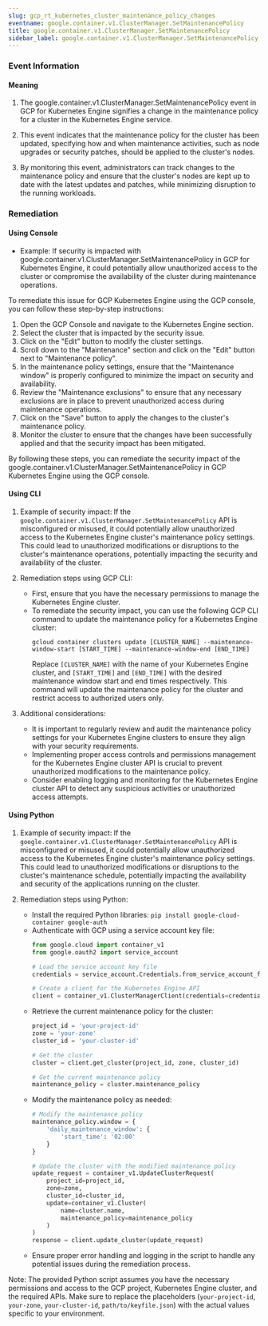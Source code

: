 ```yaml
--- 
slug: gcp_rt_kubernetes_cluster_maintenance_policy_changes
eventname: google.container.v1.ClusterManager.SetMaintenancePolicy
title: google.container.v1.ClusterManager.SetMaintenancePolicy
sidebar_label: google.container.v1.ClusterManager.SetMaintenancePolicy
---
```

                       
### Event Information

#### Meaning

1. The google.container.v1.ClusterManager.SetMaintenancePolicy event in GCP for Kubernetes Engine signifies a change in the maintenance policy for a cluster in the Kubernetes Engine service.

2. This event indicates that the maintenance policy for the cluster has been updated, specifying how and when maintenance activities, such as node upgrades or security patches, should be applied to the cluster's nodes.

3. By monitoring this event, administrators can track changes to the maintenance policy and ensure that the cluster's nodes are kept up to date with the latest updates and patches, while minimizing disruption to the running workloads.

### Remediation

#### Using Console

- Example: If security is impacted with google.container.v1.ClusterManager.SetMaintenancePolicy in GCP for Kubernetes Engine, it could potentially allow unauthorized access to the cluster or compromise the availability of the cluster during maintenance operations.

To remediate this issue for GCP Kubernetes Engine using the GCP console, you can follow these step-by-step instructions:

1. Open the GCP Console and navigate to the Kubernetes Engine section.
2. Select the cluster that is impacted by the security issue.
3. Click on the "Edit" button to modify the cluster settings.
4. Scroll down to the "Maintenance" section and click on the "Edit" button next to "Maintenance policy".
5. In the maintenance policy settings, ensure that the "Maintenance window" is properly configured to minimize the impact on security and availability.
6. Review the "Maintenance exclusions" to ensure that any necessary exclusions are in place to prevent unauthorized access during maintenance operations.
7. Click on the "Save" button to apply the changes to the cluster's maintenance policy.
8. Monitor the cluster to ensure that the changes have been successfully applied and that the security impact has been mitigated.

By following these steps, you can remediate the security impact of the google.container.v1.ClusterManager.SetMaintenancePolicy in GCP Kubernetes Engine using the GCP console.

#### Using CLI

1. Example of security impact: If the `google.container.v1.ClusterManager.SetMaintenancePolicy` API is misconfigured or misused, it could potentially allow unauthorized access to the Kubernetes Engine cluster's maintenance policy settings. This could lead to unauthorized modifications or disruptions to the cluster's maintenance operations, potentially impacting the security and availability of the cluster.

2. Remediation steps using GCP CLI:
   - First, ensure that you have the necessary permissions to manage the Kubernetes Engine cluster.
   - To remediate the security impact, you can use the following GCP CLI command to update the maintenance policy for a Kubernetes Engine cluster:
     ```
     gcloud container clusters update [CLUSTER_NAME] --maintenance-window-start [START_TIME] --maintenance-window-end [END_TIME]
     ```
     Replace `[CLUSTER_NAME]` with the name of your Kubernetes Engine cluster, and `[START_TIME]` and `[END_TIME]` with the desired maintenance window start and end times respectively. This command will update the maintenance policy for the cluster and restrict access to authorized users only.

3. Additional considerations:
   - It is important to regularly review and audit the maintenance policy settings for your Kubernetes Engine clusters to ensure they align with your security requirements.
   - Implementing proper access controls and permissions management for the Kubernetes Engine cluster API is crucial to prevent unauthorized modifications to the maintenance policy.
   - Consider enabling logging and monitoring for the Kubernetes Engine cluster API to detect any suspicious activities or unauthorized access attempts.

#### Using Python

1. Example of security impact: If the `google.container.v1.ClusterManager.SetMaintenancePolicy` API is misconfigured or misused, it could potentially allow unauthorized access to the Kubernetes Engine cluster's maintenance policy settings. This could lead to unauthorized modifications or disruptions to the cluster's maintenance schedule, potentially impacting the availability and security of the applications running on the cluster.

2. Remediation steps using Python:
   - Install the required Python libraries: `pip install google-cloud-container google-auth`
   - Authenticate with GCP using a service account key file: 
     ```python
     from google.cloud import container_v1
     from google.oauth2 import service_account

     # Load the service account key file
     credentials = service_account.Credentials.from_service_account_file('path/to/keyfile.json')

     # Create a client for the Kubernetes Engine API
     client = container_v1.ClusterManagerClient(credentials=credentials)
     ```
   - Retrieve the current maintenance policy for the cluster:
     ```python
     project_id = 'your-project-id'
     zone = 'your-zone'
     cluster_id = 'your-cluster-id'

     # Get the cluster
     cluster = client.get_cluster(project_id, zone, cluster_id)

     # Get the current maintenance policy
     maintenance_policy = cluster.maintenance_policy
     ```
   - Modify the maintenance policy as needed:
     ```python
     # Modify the maintenance policy
     maintenance_policy.window = {
         'daily_maintenance_window': {
             'start_time': '02:00'
         }
     }

     # Update the cluster with the modified maintenance policy
     update_request = container_v1.UpdateClusterRequest(
         project_id=project_id,
         zone=zone,
         cluster_id=cluster_id,
         update=container_v1.Cluster(
             name=cluster.name,
             maintenance_policy=maintenance_policy
         )
     )
     response = client.update_cluster(update_request)
     ```
   - Ensure proper error handling and logging in the script to handle any potential issues during the remediation process.

Note: The provided Python script assumes you have the necessary permissions and access to the GCP project, Kubernetes Engine cluster, and the required APIs. Make sure to replace the placeholders (`your-project-id`, `your-zone`, `your-cluster-id`, `path/to/keyfile.json`) with the actual values specific to your environment.


 